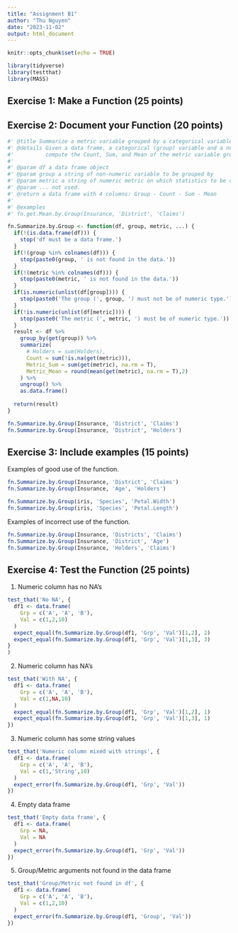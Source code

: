 ```yaml
---
title: "Assignment B1"
author: "Thu Nguyen"
date: "2023-11-02"
output: html_document
---
```


```r
knitr::opts_chunk$set(echo = TRUE)
```

```r
library(tidyverse)
library(testthat)
library(MASS)
```



## Exercise 1: Make a Function (25 points)

## Exercise 2: Document your Function (20 points)

```r

#' @title Summarize a metric variable grouped by a categorical variable
#' @details Given a data frame, a categorical (group) variable and a numeric (metric) variable, 
#'          compute the Count, Sum, and Mean of the metric variable grouped by the group variable
#'
#' @param df a data frame object
#' @param group a string of non-numeric variable to be grouped by
#' @param metric a string of numeric metric on which statistics to be computed
#' @param ... not used.
#' @return a data frame with 4 columns: Group - Count - Sum - Mean
#'
#' @examples
#' fn.get.Mean.by.Group(Insurance, 'District', 'Claims')

fn.Summarize.by.Group <- function(df, group, metric, ...) {
  if(!(is.data.frame(df))) {
    stop('df must be a data frame.')
  }
  if(!(group %in% colnames(df))) {
    stop(paste0(group, ' is not found in the data.'))
  }
  if(!(metric %in% colnames(df))) {
    stop(paste0(metric, ' is not found in the data.'))
  }
  if(is.numeric(unlist(df[group]))) {
    stop(paste0('The group (', group, ') must not be of numeric type.'))
  }
  if(!is.numeric(unlist(df[metric]))) {
    stop(paste0('The metric (', metric, ') must be of numeric type.'))
  }
  result <- df %>% 
    group_by(get(group)) %>% 
    summarize(
      # Holders = sum(Holders),
      Count = sum(!is.na(get(metric))),
      Metric_Sum = sum(get(metric), na.rm = T),
      Metric_Mean = round(mean(get(metric), na.rm = T),2)
    ) %>% 
    ungroup() %>% 
    as.data.frame()
  
  return(result)
}

fn.Summarize.by.Group(Insurance, 'District', 'Claims')
fn.Summarize.by.Group(Insurance, 'District', 'Holders')
```





## Exercise 3: Include examples (15 points)

Examples of good use of the function.

```r
fn.Summarize.by.Group(Insurance, 'District', 'Claims')
fn.Summarize.by.Group(Insurance, 'Age', 'Holders')
```

```r
fn.Summarize.by.Group(iris, 'Species', 'Petal.Width')
fn.Summarize.by.Group(iris, 'Species', 'Petal.Length')
```


Examples of incorrect use of the function.

```r
fn.Summarize.by.Group(Insurance, 'Districts', 'Claims')
fn.Summarize.by.Group(Insurance, 'District', 'Age')
fn.Summarize.by.Group(Insurance, 'Holders', 'Claims')
```




## Exercise 4: Test the Function (25 points)

1) Numeric column has no NA's

```r
test_that('No NA', {
  df1 <- data.frame(
    Grp = c('A', 'A', 'B'),
    Val = c(1,2,10)
  )
  expect_equal(fn.Summarize.by.Group(df1, 'Grp', 'Val')[1,2], 2)
  expect_equal(fn.Summarize.by.Group(df1, 'Grp', 'Val')[1,3], 3)
}
)
```

2) Numeric column has NA's

```r
test_that('With NA', {
  df1 <- data.frame(
    Grp = c('A', 'A', 'B'),
    Val = c(1,NA,10)
  )
  expect_equal(fn.Summarize.by.Group(df1, 'Grp', 'Val')[1,2], 1)
  expect_equal(fn.Summarize.by.Group(df1, 'Grp', 'Val')[1,3], 1)
})
```

3) Numeric column has some string values

```r
test_that('Numeric column mixed with strings', {
  df1 <- data.frame(
    Grp = c('A', 'A', 'B'),
    Val = c(1,'String',10)
  )
  expect_error(fn.Summarize.by.Group(df1, 'Grp', 'Val'))
})
```

4) Empty data frame

```r
test_that('Empty data frame', {
  df1 <- data.frame(
    Grp = NA,
    Val = NA
  )
  expect_error(fn.Summarize.by.Group(df1, 'Grp', 'Val'))
})
```

5) Group/Metric arguments not found in the data frame

```r
test_that('Group/Metric not found in df', {
  df1 <- data.frame(
    Grp = c('A', 'A', 'B'),
    Val = c(1,2,10)
  )
  expect_error(fn.Summarize.by.Group(df1, 'Group', 'Val'))
})
```